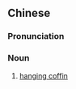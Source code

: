 {{also|悬棺}}
==Chinese==
{{zh-forms|s=悬棺}}

===Pronunciation===
{{zh-pron
|m=xuánguān
|cat=n
}}

===Noun===
{{zh-noun}}

# [[hanging coffin]]

{{zh-cat|Burial}}
